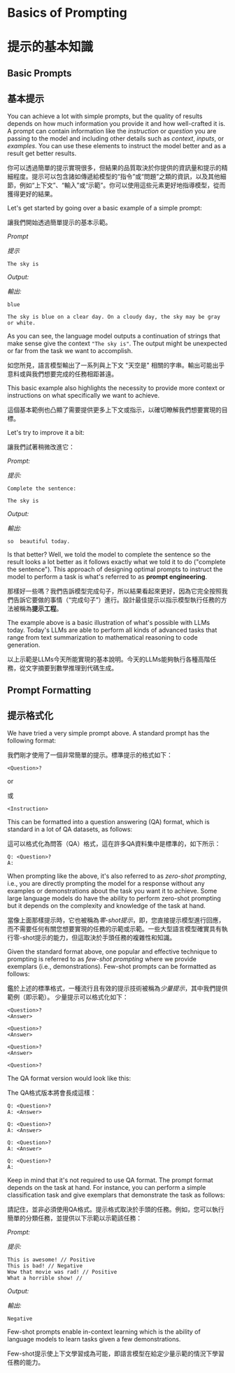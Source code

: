 # Basics of Prompting

# 提示的基本知識

## Basic Prompts

## 基本提示

You can achieve a lot with simple prompts, but the quality of results depends on how much information you provide it and how well-crafted it is. A prompt can contain information like the *instruction* or *question* you are passing to the model and including other details such as *context*, *inputs*, or *examples*. You can use these elements to instruct the model better and as a result get better results.

你可以透過簡單的提示實現很多，但結果的品質取決於你提供的資訊量和提示的精細程度。提示可以包含諸如傳遞給模型的“指令”或“問題”之類的資訊，以及其他細節，例如“上下文”、“輸入”或“示範”。你可以使用這些元素更好地指導模型，從而獲得更好的結果。

Let's get started by going over a basic example of a simple prompt:

讓我們開始透過簡單提示的基本示範。

*Prompt*

*提示*

```
The sky is
```

*Output:*

*輸出:*

```
blue

The sky is blue on a clear day. On a cloudy day, the sky may be gray or white.
```

As you can see, the language model outputs a continuation of strings that make sense give the context `"The sky is"`. The output might be unexpected or far from the task we want to accomplish. 

如您所見，語言模型輸出了一系列與上下文 "天空是" 相關的字串。輸出可能出乎意料或與我們想要完成的任務相距甚遠。

This basic example also highlights the necessity to provide more context or instructions on what specifically we want to achieve.

這個基本範例也凸顯了需要提供更多上下文或指示，以確切瞭解我們想要實現的目標。

Let's try to improve it a bit:

讓我們試著稍微改進它：

*Prompt:*

*提示:*

```
Complete the sentence: 

The sky is
```

*Output:*

*輸出:*

```
so  beautiful today.
```

Is that better? Well, we told the model to complete the sentence so the result looks a lot better as it follows exactly what we told it to do ("complete the sentence"). This approach of designing optimal prompts to instruct the model to perform a task is what's referred to as **prompt engineering**. 

那樣好一些嗎？我們告訴模型完成句子，所以結果看起來更好，因為它完全按照我們告訴它要做的事情（“完成句子”）進行。設計最佳提示以指示模型執行任務的方法被稱為**提示工程**。

The example above is a basic illustration of what's possible with LLMs today. Today's LLMs are able to perform all kinds of advanced tasks that range from text summarization to mathematical reasoning to code generation.

以上示範是LLMs今天所能實現的基本說明。今天的LLMs能夠執行各種高階任務，從文字摘要到數學推理到代碼生成。

## Prompt Formatting

## 提示格式化

We have tried a very simple prompt above. A standard prompt has the following format:

我們剛才使用了一個非常簡單的提示。標準提示的格式如下：

```
<Question>?
```

or 

或

```
<Instruction>
```

This can be formatted into a question answering (QA) format, which is standard in a lot of QA datasets, as follows:

這可以格式化為問答（QA）格式，這在許多QA資料集中是標準的，如下所示：

```
Q: <Question>?
A: 
```

When prompting like the above, it's also referred to as *zero-shot prompting*, i.e., you are directly prompting the model for a response without any examples or demonstrations about the task you want it to achieve. Some large language models do have the ability to perform zero-shot prompting but it depends on the complexity and knowledge of the task at hand. 

當像上面那樣提示時，它也被稱為*零-shot提示*，即，您直接提示模型進行回應，而不需要任何有關您想要實現的任務的示範或示範。一些大型語言模型確實具有執行零-shot提示的能力，但這取決於手頭任務的複雜性和知識。

Given the standard format above, one popular and effective technique to prompting is referred to as *few-shot prompting* where we provide exemplars (i.e., demonstrations). Few-shot prompts can be formatted as follows:

鑑於上述的標準格式，一種流行且有效的提示技術被稱為*少量提示*，其中我們提供範例（即示範）。 少量提示可以格式化如下：

```
<Question>?
<Answer>

<Question>?
<Answer>

<Question>?
<Answer>

<Question>?

```

The QA format version would look like this:

The QA格式版本將會長成這樣：

```
Q: <Question>?
A: <Answer>

Q: <Question>?
A: <Answer>

Q: <Question>?
A: <Answer>

Q: <Question>?
A:
```

Keep in mind that it's not required to use QA format. The prompt format depends on the task at hand. For instance, you can perform a simple classification task and give exemplars that demonstrate the task as follows:

請記住，並非必須使用QA格式。提示格式取決於手頭的任務。例如，您可以執行簡單的分類任務，並提供以下示範以示範該任務：

*Prompt:*

*提示:*

```
This is awesome! // Positive
This is bad! // Negative
Wow that movie was rad! // Positive
What a horrible show! //
```

*Output:*

*輸出:*

```
Negative
```

Few-shot prompts enable in-context learning which is the ability of language models to learn tasks given a few demonstrations.

Few-shot提示使上下文學習成為可能，即語言模型在給定少量示範的情況下學習任務的能力。


